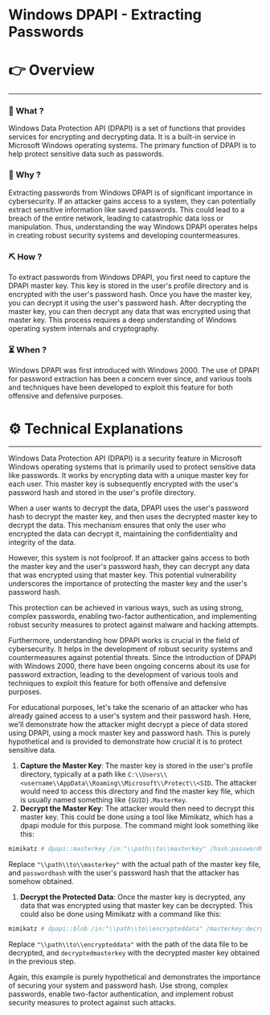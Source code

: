 # Windows DPAPI - Extracting Passwords


# 👉 Overview

---

### 👀 What ?

Windows Data Protection API (DPAPI) is a set of functions that provides services for encrypting and decrypting data. It is a built-in service in Microsoft Windows operating systems. The primary function of DPAPI is to help protect sensitive data such as passwords.


### 🧐 Why ?

Extracting passwords from Windows DPAPI is of significant importance in cybersecurity. If an attacker gains access to a system, they can potentially extract sensitive information like saved passwords. This could lead to a breach of the entire network, leading to catastrophic data loss or manipulation. Thus, understanding the way Windows DPAPI operates helps in creating robust security systems and developing countermeasures.


### ⛏️ How ?

To extract passwords from Windows DPAPI, you first need to capture the DPAPI master key. This key is stored in the user's profile directory and is encrypted with the user's password hash. Once you have the master key, you can decrypt it using the user's password hash. After decrypting the master key, you can then decrypt any data that was encrypted using that master key. This process requires a deep understanding of Windows operating system internals and cryptography.


### ⏳ When ?

Windows DPAPI was first introduced with Windows 2000. The use of DPAPI for password extraction has been a concern ever since, and various tools and techniques have been developed to exploit this feature for both offensive and defensive purposes.


# ⚙️ Technical Explanations

---

Windows Data Protection API (DPAPI) is a security feature in Microsoft Windows operating systems that is primarily used to protect sensitive data like passwords. It works by encrypting data with a unique master key for each user. This master key is subsequently encrypted with the user's password hash and stored in the user's profile directory.

When a user wants to decrypt the data, DPAPI uses the user's password hash to decrypt the master key, and then uses the decrypted master key to decrypt the data. This mechanism ensures that only the user who encrypted the data can decrypt it, maintaining the confidentiality and integrity of the data.

However, this system is not foolproof. If an attacker gains access to both the master key and the user's password hash, they can decrypt any data that was encrypted using that master key. This potential vulnerability underscores the importance of protecting the master key and the user's password hash.

This protection can be achieved in various ways, such as using strong, complex passwords, enabling two-factor authentication, and implementing robust security measures to protect against malware and hacking attempts.

Furthermore, understanding how DPAPI works is crucial in the field of cybersecurity. It helps in the development of robust security systems and countermeasures against potential threats. Since the introduction of DPAPI with Windows 2000, there have been ongoing concerns about its use for password extraction, leading to the development of various tools and techniques to exploit this feature for both offensive and defensive purposes.

For educational purposes, let's take the scenario of an attacker who has already gained access to a user's system and their password hash. Here, we'll demonstrate how the attacker might decrypt a piece of data stored using DPAPI, using a mock master key and password hash. This is purely hypothetical and is provided to demonstrate how crucial it is to protect sensitive data.

1. **Capture the Master Key**: The master key is stored in the user's profile directory, typically at a path like `C:\\Users\\<username\\AppData\\Roaming\\Microsoft\\Protect\\<SID`. The attacker would need to access this directory and find the master key file, which is usually named something like `{GUID}.MasterKey`.
2. **Decrypt the Master Key**: The attacker would then need to decrypt this master key. This could be done using a tool like Mimikatz, which has a dpapi module for this purpose. The command might look something like this:

```bash
mimikatz # dpapi::masterkey /in:"\\path\\to\\masterkey" /hash:passwordhash

```

Replace `"\\path\\to\\masterkey"` with the actual path of the master key file, and `passwordhash` with the user's password hash that the attacker has somehow obtained.

1. **Decrypt the Protected Data**: Once the master key is decrypted, any data that was encrypted using that master key can be decrypted. This could also be done using Mimikatz with a command like this:

```bash
mimikatz # dpapi::blob /in:"\\path\\to\\encrypteddata" /masterkey:decryptedmasterkey

```

Replace `"\\path\\to\\encrypteddata"` with the path of the data file to be decrypted, and `decryptedmasterkey` with the decrypted master key obtained in the previous step.

Again, this example is purely hypothetical and demonstrates the importance of securing your system and password hash. Use strong, complex passwords, enable two-factor authentication, and implement robust security measures to protect against such attacks.
